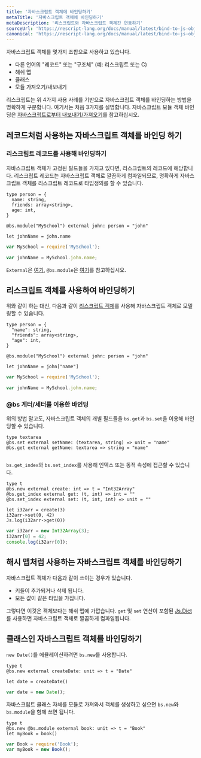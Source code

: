 ```yaml
---
title: '자바스크립트 객체에 바인딩하기'
metaTitle: '자바스크립트 객체에 바인딩하기'
metaDescription: '리스크립트와 자바스크립트 객체간 연동하기'
sourceUrl: 'https://rescript-lang.org/docs/manual/latest/bind-to-js-object'
canonical: 'https://rescript-lang.org/docs/manual/latest/bind-to-js-object'
---
```


자바스크립트 객체를 몇가지 조합으로 사용하고 있습니다.

- 다른 언어의 "레코드" 또는 "구조체" (예: 리스크립트 또는 C)
- 해쉬 맵
- 클래스
- 모듈 가져오기/내보내기

리스크립트는 위 4가지 사용 사례를 기반으로 자바스크립트 객체를 바인딩하는 방법을 명확하게 구분합니다. 여기서는 처음 3가지를 설명합니다. 자바스크립트 모듈 객체 바인딩은 [자바스크립트로부터 내보내기/가져오기](07-Bind-to-Global-JS-Values)를 참고하십시오.

## 레코드처럼 사용하는 자바스크립트 객체를 바인딩 하기

### 리스크립트 레코드를 사용해 바인딩하기

자바스크립트 객체가 고정된 필드들을 가지고 있다면, 리스크립트의 레코드에 해당합니다. 리스크립트 레코드는 자바스크립트 객체로 깔끔하게 컴파일되므로, 명확하게 자바스크립트 객체를 리스크립트 레코드로 타입정의를 할 수 있습니다.

```reason
type person = {
  name: string,
  friends: array<string>,
  age: int,
}

@bs.module("MySchool") external john: person = "john"

let johnName = john.name
```

```js
var MySchool = require('MySchool');

var johnName = MySchool.john.name;
```

`External`은 [여기](03-External-Bind-to-Any-JS-Library), `@bs.module`은 [여기](06-Import-from-Export-to-JS)를 참고하십시오.

## 리스크립트 객체를 사용하여 바인딩하기

위와 같이 하는 대신, 다음과 같이 [리스크립트 객체](../Language-Features/07-Object)를 사용해 자바스크립트 객체로 모델링할 수 있습니다.

```reason
type person = {
  "name": string,
  "friends": array<string>,
  "age": int,
}

@bs.module("MySchool") external john: person = "john"

let johnName = john["name"]
```

```js
var MySchool = require('MySchool');

var johnName = MySchool.john.name;
```

### @bs 게터/세터를 이용한 바인딩

위의 방법 말고도, 자바스크립트 객체의 개별 필드들을 `bs.get`과 `bs.set`을 이용해 바인딩할 수 있습니다.

```reason
type textarea
@bs.set external setName: (textarea, string) => unit = "name"
@bs.get external getName: textarea => string = "name"
```

```js

```

`bs.get_index`와 `bs.set_index`를 사용해 인덱스 또는 동적 속성에 접근할 수 있습니다.

```reason
type t
@bs.new external create: int => t = "Int32Array"
@bs.get_index external get: (t, int) => int = ""
@bs.set_index external set: (t, int, int) => unit = ""

let i32arr = create(3)
i32arr->set(0, 42)
Js.log(i32arr->get(0))
```

```js
var i32arr = new Int32Array(3);
i32arr[0] = 42;
console.log(i32arr[0]);
```

## 해시 맵처럼 사용하는 자바스크립트 객체를 바인딩하기

자바스크립트 객체가 다음과 같이 쓰이는 경우가 있습니다.

- 키들이 추가되거나 삭제 됩니다.
- 모든 값이 같은 타입을 가집니다.

그렇다면 이것은 객체보다는 해쉬 맵에 가깝습니다. `get` 및 `set` 연산이 포함된 [Js.Dict](https://rescript-lang.org/docs/manual/latest/api/js/dict)를 사용하면 자바스크립트 객체로 깔끔하게 컴파일됩니다.

## 클래스인 자바스크립트 객체를 바인딩하기

`new Date()`를 에뮬레이션하려면 `bs.new`를 사용합니다.

```reason
type t
@bs.new external createDate: unit => t = "Date"

let date = createDate()
```

```js
var date = new Date();
```

<!-- You can chain `bs.new` and `bs.module` if the JS module you're importing is itself a class: -->

자바스크립트 클래스 자체를 모듈로 가져와서 객체를 생성하고 싶으면 `bs.new`와 `bs.module`을 함께 쓰면 됩니다.

```reason
type t
@bs.new @bs.module external book: unit => t = "Book"
let myBook = book()
```

```js
var Book = require('Book');
var myBook = new Book();
```
